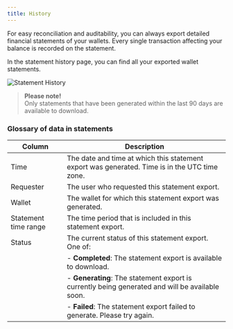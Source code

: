 ```yaml
---
title: History
---
```


For easy reconciliation and auditability, you can always export detailed financial statements of your wallets. Every single transaction affecting your balance is recorded on the statement.

In the statement history page, you can find all your exported wallet statements.

![Statement History](https://cdn.document360.io/32e6fd9e-30a7-4a81-b2d6-2f89eb3bbb0d/Images/Documentation/image-1667759417806.png)

> **Please note!**  
> Only statements that have been generated within the last 90 days are available to download.

### Glossary of data in statements

| Column               | Description                                                                                      |
|----------------------|--------------------------------------------------------------------------------------------------|
| Time                 | The date and time at which this statement export was generated. Time is in the UTC time zone.    |
| Requester            | The user who requested this statement export.                                                    |
| Wallet               | The wallet for which this statement export was generated.                                        |
| Statement time range | The time period that is included in this statement export.                                       |
| Status               | The current status of this statement export. One of:                                             |
|                      | - **Completed**: The statement export is available to download.                                  |
|                      | - **Generating**: The statement export is currently being generated and will be available soon.  |
|                      | - **Failed**: The statement export failed to generate. Please try again.                         |